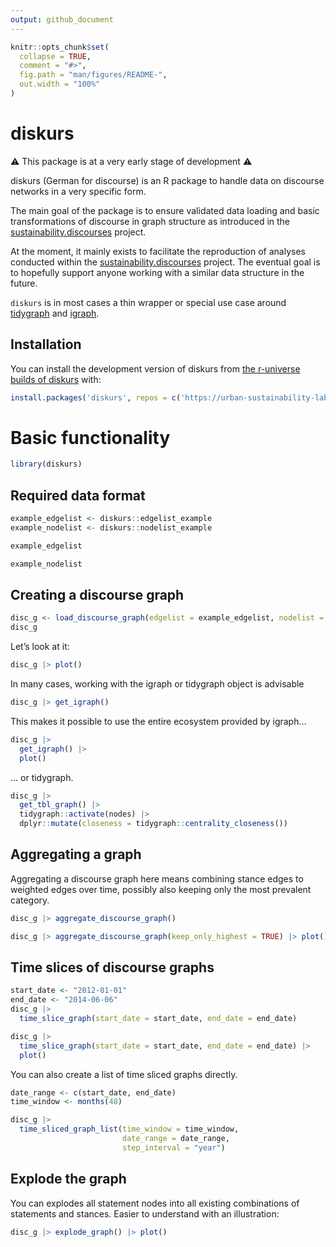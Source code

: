 ```yaml
---
output: github_document
---
```


<!-- README.md is generated from README.Rmd. Please edit that file -->

```r
knitr::opts_chunk$set(
  collapse = TRUE,
  comment = "#>",
  fig.path = "man/figures/README-",
  out.width = "100%"
)
```

# diskurs

<!-- badges: start -->
<!-- badges: end -->

⚠️ This package is at a very early stage of development ⚠️

diskurs (German for discourse) is an R package to handle data on discourse networks in a very specific form.

The main goal of the package is to ensure validated data loading and basic transformations of discourse in graph structure as introduced in the [sustainability.discourses](sustainability.discourses.ch) project.

At the moment, it mainly exists to facilitate the reproduction of analyses conducted within the [sustainability.discourses](sustainability.discourses.ch) project. The eventual goal is to hopefully support anyone working with a similar data structure in the future.

`diskurs` is in most cases a thin wrapper or special use case around [tidygraph](https://tidygraph.data-imaginist.com) and [igraph](https://igraph.org).

## Installation

You can install the development version of diskurs from [the r-universe builds of diskurs](https://urban-sustainability-lab-zurich.r-universe.dev/diskurs) with:

``` r
install.packages('diskurs', repos = c('https://urban-sustainability-lab-zurich.r-universe.dev', 'https://cloud.r-project.org'))
```

# Basic functionality

```r
library(diskurs)
```


## Required data format

```r
example_edgelist <- diskurs::edgelist_example
example_nodelist <- diskurs::nodelist_example
```


```r
example_edgelist
```

```r
example_nodelist
```

## Creating a discourse graph

```r
disc_g <- load_discourse_graph(edgelist = example_edgelist, nodelist = example_nodelist)
disc_g
```

Let's look at it:

```r
disc_g |> plot()
```


In many cases, working with the igraph or tidygraph object is advisable

```r
disc_g |> get_igraph()
```

This makes it possible to use the entire ecosystem provided by igraph...

```r
disc_g |> 
  get_igraph() |> 
  plot()
```

... or tidygraph.

```r
disc_g |> 
  get_tbl_graph() |> 
  tidygraph::activate(nodes) |>
  dplyr::mutate(closeness = tidygraph::centrality_closeness())
```

## Aggregating a graph

Aggregating a discourse graph here means combining stance edges to weighted edges over time, possibly also keeping only the most prevalent category.

```r
disc_g |> aggregate_discourse_graph()
```

```r
disc_g |> aggregate_discourse_graph(keep_only_highest = TRUE) |> plot()
```

## Time slices of discourse graphs

```r
start_date <- "2012-01-01"
end_date <- "2014-06-06"
disc_g |> 
  time_slice_graph(start_date = start_date, end_date = end_date)
```

```r
disc_g |> 
  time_slice_graph(start_date = start_date, end_date = end_date) |> 
  plot()
```

You can also create a list of time sliced graphs directly.

```r
date_range <- c(start_date, end_date)
time_window <- months(48)
```

```r
disc_g |> 
  time_sliced_graph_list(time_window = time_window,
                         date_range = date_range,
                         step_interval = "year")
```

## Explode the graph

You can explodes all statement nodes into all existing combinations of statements and stances.
Easier to understand with an illustration:

```r
disc_g |> explode_graph() |> plot()
```

